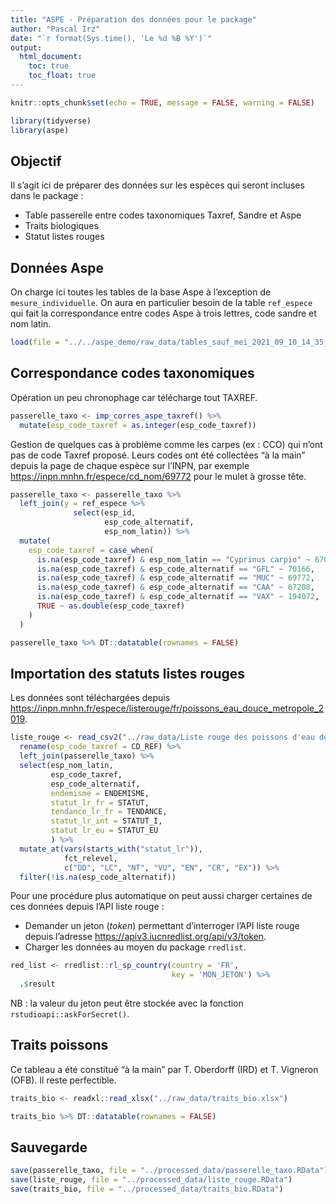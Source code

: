 ---
title: "ASPE - Préparation des données pour le package"
author: "Pascal Irz"
date: "`r format(Sys.time(), 'Le %d %B %Y')`"
output:
  html_document:
    toc: true
    toc_float: true
---

```{r setup, include=FALSE}
knitr::opts_chunk$set(echo = TRUE, message = FALSE, warning = FALSE)
```

```{r}
library(tidyverse)
library(aspe)
```

## Objectif

Il s'agit ici de préparer des données sur les espèces qui seront incluses dans le package :

- Table passerelle entre codes taxonomiques Taxref, Sandre et Aspe
- Traits biologiques
- Statut listes rouges

## Données Aspe

On charge ici toutes les tables de la base Aspe à l'exception de `mesure_individuelle`. On aura en particulier besoin de la table `ref_espece` qui fait la correspondance entre codes Aspe à trois lettres, code sandre et nom latin. 

```{r}
load(file = "../../aspe_demo/raw_data/tables_sauf_mei_2021_09_10_14_35_58.RData")
```

## Correspondance codes taxonomiques

Opération un peu chronophage car télécharge tout TAXREF.

```{r}
passerelle_taxo <- imp_corres_aspe_taxref() %>%
  mutate(esp_code_taxref = as.integer(esp_code_taxref))
```

Gestion de quelques cas à problème comme les carpes (ex : CCO) qui n'ont pas de code Taxref proposé. Leurs codes ont été collectées "à la main" depuis la page de chaque espèce sur l'INPN, par exemple [https://inpn.mnhn.fr/espece/cd_nom/69772](https://inpn.mnhn.fr/espece/cd_nom/69772) pour le mulet à grosse tête.

```{r}
passerelle_taxo <- passerelle_taxo %>%
  left_join(y = ref_espece %>% 
              select(esp_id,
                     esp_code_alternatif,
                     esp_nom_latin)) %>% 
  mutate(
    esp_code_taxref = case_when(
      is.na(esp_code_taxref) & esp_nom_latin == "Cyprinus carpio" ~ 67058,
      is.na(esp_code_taxref) & esp_code_alternatif == "GFL" ~ 70166,
      is.na(esp_code_taxref) & esp_code_alternatif == "MUC" ~ 69772,
      is.na(esp_code_taxref) & esp_code_alternatif == "CAA" ~ 67208,
      is.na(esp_code_taxref) & esp_code_alternatif == "VAX" ~ 194072,
      TRUE ~ as.double(esp_code_taxref)
    )
  )

passerelle_taxo %>% DT::datatable(rownames = FALSE)
```
## Importation des statuts listes rouges

Les données sont téléchargées depuis [https://inpn.mnhn.fr/espece/listerouge/fr/poissons_eau_douce_metropole_2019](https://inpn.mnhn.fr/espece/listerouge/fr/poissons_eau_douce_metropole_2019).

```{r}
liste_rouge <- read_csv2("../raw_data/Liste rouge des poissons d'eau douce de France métropolitaine (2019)_202173.csv") %>% 
  rename(esp_code_taxref = CD_REF) %>% 
  left_join(passerelle_taxo) %>% 
  select(esp_nom_latin,
         esp_code_taxref,
         esp_code_alternatif,
         endemisme = ENDEMISME,
         statut_lr_fr = STATUT,
         tendance_lr_fr = TENDANCE,
         statut_lr_int = STATUT_I,
         statut_lr_eu = STATUT_EU
         ) %>% 
  mutate_at(vars(starts_with("statut_lr")),
            fct_relevel,
            c("DD", "LC", "NT", "VU", "EN", "CR", "EX")) %>% 
  filter(!is.na(esp_code_alternatif))
```

Pour une procédure plus automatique on peut aussi charger certaines de ces données depuis l'API liste rouge :

- Demander un jeton (*token*) permettant d'interroger l'API liste rouge depuis l'adresse [https://apiv3.iucnredlist.org/api/v3/token](https://apiv3.iucnredlist.org/api/v3/token).
- Charger les données au moyen du package `rredlist`.

```{r, eval = FALSE}
red_list <- rredlist::rl_sp_country(country = 'FR',
                                    key = 'MON_JETON') %>%
  .$result
```

NB : la valeur du jeton peut être stockée avec la fonction `rstudioapi::askForSecret()`.

## Traits poissons

Ce tableau a été constitué "à la main" par T. Oberdorff (IRD) et T. Vigneron (OFB). Il reste perfectible.

```{r}
traits_bio <- readxl::read_xlsx("../raw_data/traits_bio.xlsx")

traits_bio %>% DT::datatable(rownames = FALSE)
```


## Sauvegarde

```{r}
save(passerelle_taxo, file = "../processed_data/passerelle_taxo.RData")
save(liste_rouge, file = "../processed_data/liste_rouge.RData")
save(traits_bio, file = "../processed_data/traits_bio.RData")
```

